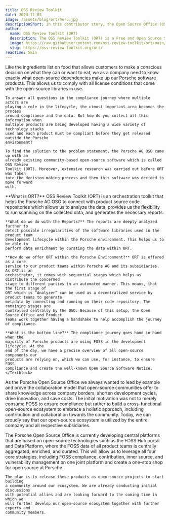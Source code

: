 ```yaml
---
title: OSS Review Toolkit
date: 2023-11-03
image: /assets/blog/ort/hero.jpg
descriptionShort: In this contributor story, the Open Source Office (OSO) at Porsche AG explains why it has chosen OSS Review Toolkit (ORT) as their technical foundation for all in-house developed initiatives and why they preferred to collaborate with the community rather than buying a commercial solution.
author:
  name: OSS Review Toolkit (ORT)
  description: The OSS Review Toolkit (ORT) is a Free and Open Source Software (FOSS) orchestration toolkit to – among other features – manage open-source software dependencies and ensure compliance with a configurable set of policies. Initially founded by multiple companies and later donated to the Linux Foundation, the open-source project quickly gained track among the FOSS community. A growing number of companies, such as HERE Technologies, BMW or Deutsche Telekom Systems are evaluating or already implemented ORT within their FOSS compliance process.
  image: https://raw.githubusercontent.com/oss-review-toolkit/ort/main/logos/logo.png
  slug: https://oss-review-toolkit.org/ort/
readTime: 5min
---
```


<ImageText imageSrc="/assets/blog/ort/1.jpg" imageAlt="Taycan, 2021, Porsche AG" left
    title="How would you explain the OSS Review Toolkit project to a five-year-old? What problem does it solve for Porsche?">
    Like the ingredients list on food that allows customers to make a conscious
    decision on what they can or want to eat, we as a company need to know
    exactly what open-source dependencies make up our Porsche software products.
    This allows us to comply with all license conditions that come with the
    open-source libraries in use.

    To answer all questions in the compliance journey where multiple actors are
    playing a role in the lifecycle, the utmost important area becomes the process
    around compliance and the data. But how do you collect all this information when
    multiple products are being developed having a wide variety of technology stacks
    used and each product must be compliant before they get released outside the Porsche
    environment?
    
    To find the solution to the problem statement, the Porsche AG OSO came up with an
    already existing community-based open-source software which is called OSS Review
    Toolkit (ORT). Moreover, extensive research was carried out before ORT was taken
    into the decision-making process and then this software was decided to move forward
    with.
</ImageText>

<Section spacing="xxl">
    <Textblock>
    **What is ORT?** OSS Review Toolkit (ORT) is an orchestration toolkit that helps
    the Porsche AG OSO to connect with product source code repositories which allows
    us to analyze the data, provides us the flexibility to run scanning on the collected
    data, and generates the necessary reports.

    **What do we do with the Reports?** The reports are deeply analyzed further to
    detect possible irregularities of the software libraries used in the product team
    development lifecycle within the Porsche environment. This helps us to be able to
    perform data enrichment by curating the data within ORT.

    **How do we offer ORT within the Porsche Environment?** ORT is offered as a core
    service to our product teams within Porsche AG and its subsidiaries. As ORT is an
    orchestrator, it comes with sequential stages which helps us distribute the concerned
    stage to different parties in an automated manner. This means, that the first stage of
    ORT which is “Analyzer” can be used as a decentralized service by product teams to generate
    metadata by connecting and running on their code repository. The remaining stages are
    controlled centrally by the OSO. Because of this setup, the Open Source Office and Product
    Teams work together having a handshake to help accomplish the journey of compliance.

    **What is the bottom line?** The compliance journey goes hand in hand when the
    majority of Porsche products are using FOSS in the development lifecycle. At the
    end of the day, we have a precise overview of all open-source components our
    products are relying on, which we can use, for instance, to ensure FOSS
    compliance and create the well-known Open Source Software Notice.
    </Textblock>
</Section>


<ImageText imageSrc="/assets/blog/ort/2.jpg" imageAlt="Photo by Arnold Francisca on Unsplash"
    title="By contributing to the OSS Review Toolkit, the Open Source Office made a big step ahead in Porsche’s FOSS movement. What was the initial motivation to take this path? Why have you chosen to collaborate with an open-source community rather than buying a commercial solution?">
    As the Porsche Open Source Office we always wanted to lead by example and prove
    the collaboration model that open-source communities offer to share knowledge
    across company borders, shorten development cycles, drive innovation, and save
    costs. The initial motivation was not to merely consume FOSS to ensure
    compliance but rather to build a cross-functional open-source ecosystem to
    embrace a holistic approach, including contribution and collaboration towards
    the community. Today, we can proudly say that our open-source ecosystem is
    utilized by the entire company and all respective subsidiaries.
</ImageText>

<ImageText imageSrc="/assets/blog/ort/3.jpg" imageAlt="Taycan Turbo S, light painting by 'Lumenman' Bernhard Rauscher, 2019, Porsche AG" left
    title="With a glimpse into the future: What are your further plans regarding FOSS Contributions? Who would you like to see next joining our FOSS Contributor community?">
    The Porsche Open Source Office is currently developing central platforms that
    are based on open-source technologies such as the FOSS Hub portal and Data
    Platform, where the FOSS data of all product teams is centrally aggregated,
    enriched, and curated. This will allow us to leverage all four core strategies,
    including FOSS compliance, contribution, inner source, and vulnerability
    management on one joint platform and create a one-stop shop for open source at
    Porsche.

    The plan is to release these products as open-source projects to start building
    a community around our ecosystem. We are already conducting initial discussions
    with potential allies and are looking forward to the coming time in which we
    will further develop our open-source ecosystem together with further experts and
    community members.
</ImageText>
